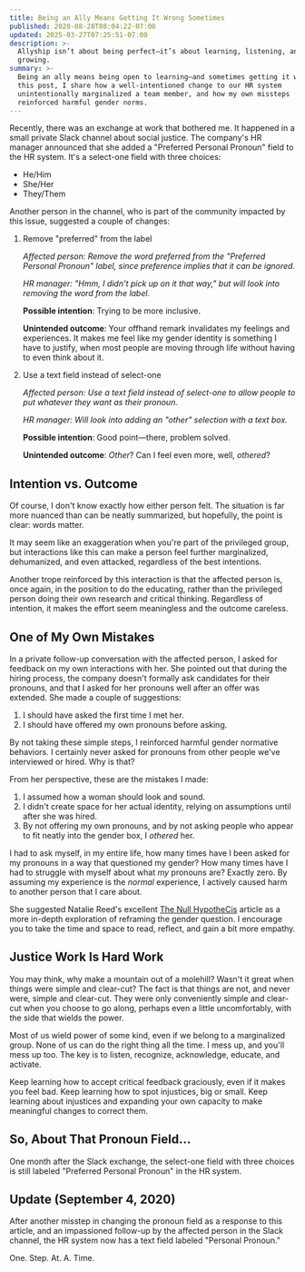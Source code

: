 ```yaml
---
title: Being an Ally Means Getting It Wrong Sometimes
published: 2020-08-28T08:04:22-07:00
updated: 2025-03-27T07:25:51-07:00
description: >-
  Allyship isn’t about being perfect—it’s about learning, listening, and
  growing.
summary: >-
  Being an ally means being open to learning—and sometimes getting it wrong. In
  this post, I share how a well-intentioned change to our HR system
  unintentionally marginalized a team member, and how my own missteps
  reinforced harmful gender norms.
---
```


Recently, there was an exchange at work that bothered me. It happened in a
small private Slack channel about social justice. The company's HR manager
announced that she added a "Preferred Personal Pronoun" field to the HR system.
It's a select-one field with three choices:

- He/Him
- She/Her
- They/Them

Another person in the channel, who is part of the community impacted by this
issue, suggested a couple of changes:

1. Remove "preferred" from the label

   _Affected person: Remove the word preferred from the "Preferred Personal
   Pronoun" label, since preference implies that it can be ignored._

   _HR manager: "Hmm, I didn't pick up on it that way," but will look into
   removing the word from the label._

   **Possible intention**: Trying to be more inclusive.

   **Unintended outcome**: Your offhand remark invalidates my feelings and
   experiences. It makes me feel like my gender identity is something I have to
   justify, when most people are moving through life without having to even
   think about it.

1. Use a text field instead of select-one

   _Affected person: Use a text field instead of select-one to allow people to
   put whatever they want as their pronoun._

   _HR manager: Will look into adding an "other" selection with a text box._

   **Possible intention**: Good point—there, problem solved.

   **Unintended outcome**: _Other_? Can I feel even more, well, _othered_?

## Intention vs. Outcome

Of course, I don't know exactly how either person felt. The situation is far
more nuanced than can be neatly summarized, but hopefully, the point is clear:
words matter.

It may seem like an exaggeration when you're part of the privileged group, but
interactions like this can make a person feel further marginalized, dehumanized,
and even attacked, regardless of the best intentions.

Another trope reinforced by this interaction is that the affected person is,
once again, in the position to do the educating, rather than the privileged
person doing their own research and critical thinking. Regardless of intention,
it makes the effort seem meaningless and the outcome careless.

## One of My Own Mistakes

In a private follow-up conversation with the affected person, I asked for
feedback on my own interactions with her. She pointed out that during the
hiring process, the company doesn't formally ask candidates for their pronouns,
and that I asked for her pronouns well after an offer was extended. She made a
couple of suggestions:

1. I should have asked the first time I met her.
1. I should have offered my own pronouns before asking.

By not taking these simple steps, I reinforced harmful gender normative
behaviors. I certainly never asked for pronouns from other people we've
interviewed or hired. Why is that?

From her perspective, these are the mistakes I made:

1. I assumed how a woman should look and sound.
1. I didn't create space for her actual identity, relying on assumptions until
   after she was hired.
1. By not offering my own pronouns, and by not asking people who appear to fit
   neatly into the gender box, I _othered_ her.

I had to ask myself, in my entire life, how many times have I been asked for my
pronouns in a way that questioned my gender? How many times have I had to
struggle with myself about what _my_ pronouns are? Exactly zero. By assuming my
experience is the _normal_ experience, I actively caused harm to another person
that I care about.

She suggested Natalie Reed's excellent [The Null HypotheCis][] article as a more
in-depth exploration of reframing the gender question. I encourage you to take
the time and space to read, reflect, and gain a bit more empathy.

## Justice Work Is Hard Work

You may think, why make a mountain out of a molehill? Wasn't it great when
things were simple and clear-cut? The fact is that things are not, and never
were, simple and clear-cut. They were only conveniently simple and clear-cut
when you choose to go along, perhaps even a little uncomfortably, with the side
that wields the power.

Most of us wield power of some kind, even if we belong to a marginalized group.
None of us can do the right thing all the time. I mess up, and you'll mess up
too. The key is to listen, recognize, acknowledge, educate, and activate.

Keep learning how to accept critical feedback graciously, even if it makes you
feel bad. Keep learning how to spot injustices, big or small. Keep learning
about injustices and expanding your own capacity to make meaningful changes to
correct them.

## So, About That Pronoun Field…

One month after the Slack exchange, the select-one field with three choices is
still labeled "Preferred Personal Pronoun" in the HR system.

## Update (September 4, 2020)

After another misstep in changing the pronoun field as a response to this
article, and an impassioned follow-up by the affected person in the Slack
channel, the HR system now has a text field labeled "Personal Pronoun."

One. Step. At. A. Time.

[the null hypothecis]: https://freethoughtblogs.com/nataliereed/2012/04/17/the-null-hypothecis/

